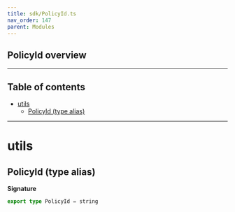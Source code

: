 ```yaml
---
title: sdk/PolicyId.ts
nav_order: 147
parent: Modules
---
```


## PolicyId overview

---

<h2 className="text-delta">Table of contents</h2>

- [utils](#utils)
  - [PolicyId (type alias)](#policyid-type-alias)

---

# utils

## PolicyId (type alias)

**Signature**

```ts
export type PolicyId = string
```
